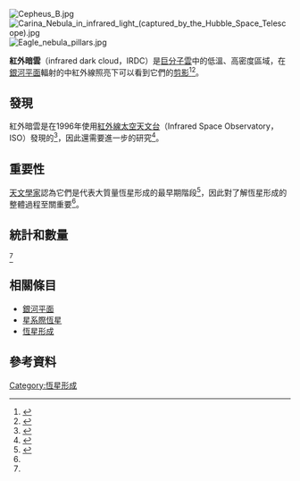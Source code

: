 [[File:Cepheus_B.jpg|thumb]]
[[File:Carina_Nebula_in_infrared_light_(captured_by_the_Hubble_Space_Telescope).jpg|thumb]]
[[File:Eagle_nebula_pillars.jpg|right]]

'''紅外暗雲'''（infrared dark cloud，IRDC）是[[分子雲|巨分子雲]]中的低溫、高密度區域，在[[銀河平面|銀河平面]]輻射的中紅外線照亮下可以看到它們的[[剪影|剪影]]<ref>{{Cite web |url=http://web.ipac.caltech.edu/staff/carey/dark/dark.html |title=存档副本 |access-date=2016-01-15 |archive-date=2020-09-19 |archive-url=https://web.archive.org/web/20200919060344/http://web.ipac.caltech.edu/staff/carey/dark/dark.html |dead-url=no }}</ref><ref name="#1">{{Cite web |url=http://www.astro.ufl.edu/~jt/irext/ms.pdf |title=存档副本 |access-date=2016-01-15 |archive-date=2017-08-09 |archive-url=https://web.archive.org/web/20170809081926/http://astro.ufl.edu/~jt/irext/ms.pdf |dead-url=no }}</ref>。

== 發現 ==
紅外暗雲是在1996年使用[[紅外線太空天文台|紅外線太空天文台]]（Infrared Space Observatory，ISO）發現的<ref>{{cite web |url=http://www.mpia-hd.mpg.de/homes/stein/EPoS/Onlinematerial/fuller_irdcs.pdf.gz |title=存档副本 |accessdate=2010-12-04 |deadurl=yes |archiveurl=https://web.archive.org/web/20110101034320/http://www.mpia-hd.mpg.de/homes/stein/EPoS/Onlinematerial/fuller_irdcs.pdf.gz |archivedate=2011-01-01 }}</ref>，因此還需要進一步的研究<ref>{{cite journal | bibcode = 2010A&A...515A..51F | title=Searching for dark clouds in the outer galactic plane. I. A statistical approach for identifying extended red(dened) regions in 2MASS | journal=Astronomy and Astrophysics | volume=515 | page=51 | year=2010 | doi=10.1051/0004-6361/200913000 | arxiv=1005.4955}}</ref>。

== 重要性 ==
[[天文學家|天文學家]]認為它們是代表大質量恆星形成的最早期階段<ref name="#2">{{Cite web |url=http://iopscience.iop.org/0004-637X/715/1/310 |title=存档副本 |accessdate=2016-01-15 |archive-date=2014-07-05 |archive-url=https://web.archive.org/web/20140705033400/http://iopscience.iop.org/0004-637X/715/1/310 |dead-url=no }}</ref>，因此對了解恆星形成的整體過程至關重要<ref name="#2"/>。

== 統計和數量 ==
{{Expand section|date=December 2010}}
<ref name="#1"/>

== 相關條目 ==
*[[銀河平面|銀河平面]]
*[[星系際恆星|星系際恆星]]
*[[恆星形成|恆星形成]]

== 參考資料 ==
{{Reflist|colwidth=30em}}

{{恆星}}

{{DEFAULTSORT:Infrared Dark Cloud}}
[[Category:恆星形成|Category:恆星形成]]
